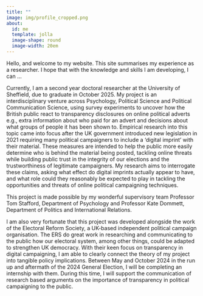 ```yaml
---
title: ""
image: img/profile_cropped.png
about:
  id: me
  template: jolla
  image-shape: round
  image-width: 20em
---
```


:::{#me}

Hello, and welcome to my website. This site summarises my experience as a researcher. I hope that with the knowledge and skills I am developing, I can ...

Currently, I am a second year doctoral researcher at the University of Sheffield, due to graduate in October 2025. My project is an interdisciplinary venture across Psychology, Political Science and Political Communication Science, using survey experiments to uncover how the British public react to transparency disclosures on online political adverts e.g., extra information about who paid for an advert and decisions about what groups of people it has been shown to. Empirical research into this topic came into focus after the UK government introduced new legislation in 2021 requiring many political campaigners to include a 'digital imprint' with their material. These measures are intended to help the public more easily determine who is behind the material being posted, tackling online threats while building public trust in the integrity of our elections and the trustworthiness of legitimate campaigners. My research aims to interrogate these claims, asking what effect do digital imprints actually appear to have, and what role could they reasonably be expected to play in tackling the opportunities and threats of online political campaigning techniques.

This project is made possible by my wonderful supervisory team Professor Tom Stafford, Department of Psychology and Professor Kate Dommett, Department of Politics and International Relations. 

I am also very fortunate that this project was developed alongside the work of the Electoral Reform Society, a UK-based independent political campaign organisation. The ERS do great work in researching and communicating to the public how our electoral system, among other things, could be adapted to strengthen UK democracy. With their keen focus on transparency in digital campaigning, I am able to clearly connect the theory of my project into tangible policy implications. Between May and October 2024 in the run up and aftermath of the 2024 General Election, I will be completing an internship with them. During this time, I will support the communication of research based arguments on the importance of transparency in political campaigning to the public. 

:::

